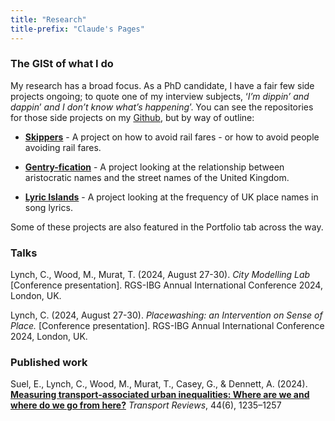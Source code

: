 ```yaml
---
title: "Research" 
title-prefix: "Claude's Pages"
---
```


### The GISt of what I do

My research has a broad focus. As a PhD candidate, I have a fair few side projects ongoing; to quote one of my interview subjects, '*I'm dippin' and dappin*' *and I don't know what's happening*'. You can see the repositories for those side projects on my [Github](https://github.com/siskiyoucedar), but by way of outline:

-   [**Skippers**](https://github.com/siskiyoucedar/Skippers) - A project on how to avoid rail fares - or how to avoid people avoiding rail fares.

-   [**Gentry-fication**](https://github.com/siskiyoucedar/Gentry-fication) - A project looking at the relationship between aristocratic names and the street names of the United Kingdom.

-   [**Lyric Islands**](https://github.com/siskiyoucedar/Lyric_Islands) - A project looking at the frequency of UK place names in song lyrics.

Some of these projects are also featured in the Portfolio tab across the way.

### Talks

Lynch, C., Wood, M., Murat, T. (2024, August 27-30). *City Modelling Lab* \[Conference presentation\]. RGS-IBG Annual International Conference 2024, London, UK.

Lynch, C. (2024, August 27-30). *Placewashing: an Intervention on Sense of Place.* \[Conference presentation\]. RGS-IBG Annual International Conference 2024, London, UK.

### Published work

Suel, E., Lynch, C., Wood, M., Murat, T., Casey, G., & Dennett, A. (2024). [**Measuring transport-associated urban inequalities: Where are we and where do we go from here?**](https://www.tandfonline.com/doi/full/10.1080/01441647.2024.2389800) *Transport Reviews*, 44(6), 1235–1257
